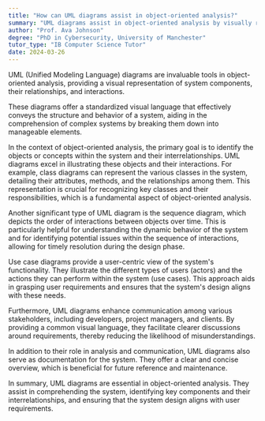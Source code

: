 ```yaml
---
title: "How can UML diagrams assist in object-oriented analysis?"
summary: "UML diagrams assist in object-oriented analysis by visually representing system components, their relationships, and interactions."
author: "Prof. Ava Johnson"
degree: "PhD in Cybersecurity, University of Manchester"
tutor_type: "IB Computer Science Tutor"
date: 2024-03-26
---
```


UML (Unified Modeling Language) diagrams are invaluable tools in object-oriented analysis, providing a visual representation of system components, their relationships, and interactions. 

These diagrams offer a standardized visual language that effectively conveys the structure and behavior of a system, aiding in the comprehension of complex systems by breaking them down into manageable elements.

In the context of object-oriented analysis, the primary goal is to identify the objects or concepts within the system and their interrelationships. UML diagrams excel in illustrating these objects and their interactions. For example, class diagrams can represent the various classes in the system, detailing their attributes, methods, and the relationships among them. This representation is crucial for recognizing key classes and their responsibilities, which is a fundamental aspect of object-oriented analysis.

Another significant type of UML diagram is the sequence diagram, which depicts the order of interactions between objects over time. This is particularly helpful for understanding the dynamic behavior of the system and for identifying potential issues within the sequence of interactions, allowing for timely resolution during the design phase.

Use case diagrams provide a user-centric view of the system's functionality. They illustrate the different types of users (actors) and the actions they can perform within the system (use cases). This approach aids in grasping user requirements and ensures that the system's design aligns with these needs.

Furthermore, UML diagrams enhance communication among various stakeholders, including developers, project managers, and clients. By providing a common visual language, they facilitate clearer discussions around requirements, thereby reducing the likelihood of misunderstandings.

In addition to their role in analysis and communication, UML diagrams also serve as documentation for the system. They offer a clear and concise overview, which is beneficial for future reference and maintenance.

In summary, UML diagrams are essential in object-oriented analysis. They assist in comprehending the system, identifying key components and their interrelationships, and ensuring that the system design aligns with user requirements.
    